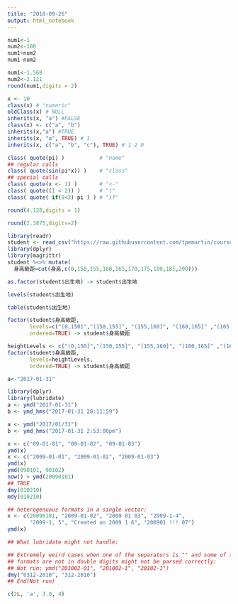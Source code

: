 ```yaml
---
title: "2018-09-26"
output: html_notebook
---
```



```r
num1<-1 
num2<-100
num1+num2
num1-num2
```

```r
num1<-1.568
num2<-2.121
round(num1,digits = 2)
```
```r
x <- 10
class(x) # "numeric"
oldClass(x) # NULL
inherits(x, "a") #FALSE
class(x) <- c("a", "b")
inherits(x,"a") #TRUE
inherits(x, "a", TRUE) # 1
inherits(x, c("a", "b", "c"), TRUE) # 1 2 0

class( quote(pi) )           # "name"
## regular calls
class( quote(sin(pi*x)) )    # "class"
## special calls
class( quote(x <- 1) )       # "<-"
class( quote((1 < 2)) )      # "("
class( quote( if(8<3) pi ) ) # "if"

```
```r
round(4.128,digits = 1)
```

```r
round(2.3875,digits=2)
```
```r
library(readr)
student <- read_csv("https://raw.githubusercontent.com/tpemartin/course-107-1-programming-for-data-science/master/data/student.csv")
library(dplyr)
library(magrittr)
student %<>% mutate(
  身高級距=cut(身高,c(0,150,155,160,165,170,175,180,185,200)))
```

```r
as.factor(student$出生地) -> student$出生地
```
```r
levels(student$出生地)
```
```r
table(student$出生地)
```
```r
factor(student$身高級距,
       levels=c("(0,150]","(150,155]", "(155,160]", "(160,165]" ,"(165,170]", "(170,175]" ,"(175,180]" ,"(180,185]", "(185,200]"),
       ordered=TRUE) -> student$身高級距
```
```r
heightLevels <- c("(0,150]","(150,155]", "(155,160]", "(160,165]" ,"(165,170]", "(170,175]" ,"(175,180]" ,"(180,185]", "(185,200]")
factor(student$身高級距,
       levels=heightLevels,
       ordered=TRUE) -> student$身高級距
```
```r
a<-"2017-01-31"
```
       
```r
library(dplyr)
library(lubridate)
a <- ymd("2017-01-31") 
b <- ymd_hms("2017-01-31 20:11:59")
```
```r
a <- ymd("2017/01/31") 
b <- ymd_hms("2017-01-31 2:53:00pm")
```

```r
x <- c("09-01-01", "09-01-02", "09-01-03")
ymd(x)
x <- c("2009-01-01", "2009-01-02", "2009-01-03")
ymd(x)
ymd(090101, 90102)
now() > ymd(20090101)
## TRUE
dmy(010210)
mdy(010210)

## heterogenuous formats in a single vector:
x <- c(20090101, "2009-01-02", "2009 01 03", "2009-1-4",
       "2009-1, 5", "Created on 2009 1 6", "200901 !!! 07")
ymd(x)

## What lubridate might not handle:

## Extremely weird cases when one of the separators is "" and some of the
## formats are not in double digits might not be parsed correctly:
## Not run: ymd("201002-01", "201002-1", "20102-1")
dmy("0312-2010", "312-2010")
## End(Not run)
```
```r
c(2L, 'a', 3.0, 4)
```
```r

```

